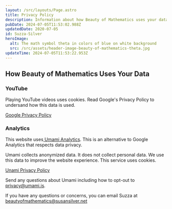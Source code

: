 ```yaml
---
layout: /src/layouts/Page.astro
title: Privacy Policy
description: Information about how Beauty of Mathematics uses your data
pubDate: 2024-07-05T11:53:02.988Z
updatedDate: 2020-07-05
id: Suzza-Silver
heroImage:
  alt: The math symbol theta in colors of blue on white background
  src: /src/assets/header-image-beauty-of-mathematics-theta.jpg
updateTime: 2024-07-05T11:53:22.953Z
---
```


<h2>How Beauty of Mathematics Uses Your Data</h2>

<h3>YouTube</h3>

Playing YouTube videos uses cookies. Read Google's Privacy Policy to undersand how this data is used.

<a href="https://policies.google.com/privacy?sjid=17179002326809397653-NC">
  Google Privacy Policy
</a>

<h3>Analytics</h3>

This website uses[ Umami Analytics](https://umami.is/). This is an alternative to Google Analytics that respects data privacy.

Umami collects anonymized data. It does not collect personal data. We use this data to improve the website experience. This service uses cookies.

<a href="https://umami.is/privacy">Unami Privacy Policy</a>

Send any questions about Umami including how to opt-out to [privacy@umami.is](mailto:privacy@umami.is).

If you have any questions or concerns, you can email Suzza at [beautyofmathematics@susansilver.net](mailto:beautyofmathematics@susansilver.net)
